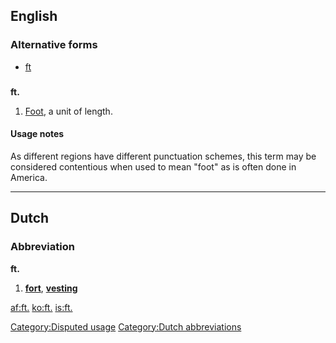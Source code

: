 {{also|ft|Ft|Ft.|FT}}
==English==

===Alternative forms===
*[[ft]]

==={{abbreviation}}===
'''ft.'''

# {{US}} [[foot|Foot]], a unit of length.

====Usage notes====
As different regions have different punctuation schemes, this term may be considered contentious when used to mean "foot" as is often done in America.

[[Category:Disputed usage]]

----

==Dutch==
===Abbreviation===
'''ft.'''
# '''[[fort#Dutch|fort]]''', '''[[vesting#Dutch|vesting]]'''

[[Category:Dutch abbreviations]]

[[af:ft.]]
[[ko:ft.]]
[[is:ft.]]
